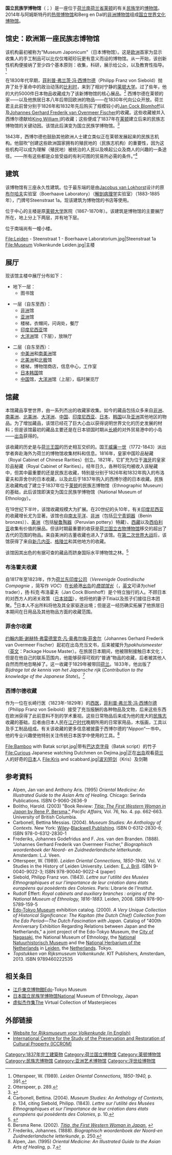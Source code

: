 {{about|荷蘭的一家博物館|波蘭的一家博物館|國立民族學博物館 (華沙)|日本的一家博物館|國立民族學博物館 (日本)}}

{{Infobox Museum
 |name          = {{lang|nl|Rijksmuseum voor Volkenkunde}}<br>荷蘭国立民族学博物馆
 |image         = Museum Volkenkunde (National Museum of Ethnology) in Leiden 1.jpg
 |imagesize     = 250
 |caption       = 位于[[莱顿|莱顿]]的国立民族学博物馆
 |alt           = 
 |map_type      = 
 |map_caption   = 
 |map_alt       =
 |latitude      = 52.163056
 |longitude     = 4.4825
 |established   = 1837年
 |dissolved     = 
 |location      = {{NET}}[[莱顿|莱顿]]
 |type          = 
 |visitors      = 76,315 (2008年)
 |director      = Steven Engelsman
 |curator       = 
 |publictransit = 
 |website       = https://volkenkunde.nl/
}}

'''国立民族学博物馆'''（{{lang-nl|Rijksmuseum voor Volkenkunde}}{{lang|nl|RMV}}；{{lang-en|National Museum of Ethnology}}）是一座位于[[荷兰|荷兰]][[南荷兰省|南荷兰省]][[莱顿|莱顿]]的有关[[民族学|民族学]]的[[博物馆|博物馆]]。2014年与阿姆斯特丹的[[热带博物馆|热带博物馆]]和Berg en Dal的[[非洲博物馆|非洲博物馆]]组成[[国立世界文化博物馆|国立世界文化博物馆]]。

==馆史：欧洲第一座民族志博物馆==
该机构最初被称为"Museum Japonicum"（日本博物馆）。这是[[欧洲|欧洲]]首家为显示收集人的手工制品可以比仅仅堆砌珍玩更有意义而设的博物馆。从一开始，该创新性机构便接纳了至少四个基本原则：收集，科研，展示给公众，以及教育性指导。<ref>Otterspeer, W. (1989). ''Leiden Oriental Connections, 1850-1940,'' p. 391.</ref> 

在1830年代早期，[[菲利普·弗兰茨·冯·西博尔德|菲利普·弗兰茨·冯·西博尔德]]（Philipp Franz von Siebold）抛弃了处于革命中的政治动荡的[[比利时|比利时]]，来到了相对宁静的[[莱顿大学|莱顿大学]]。过了些年，他的大约5000件日本物品收藏成为了该新博物馆的核心展品。<ref>Otterspeer, p. 289.</ref> 西博尔德在莱顿的家——以及他旅居日本八年后带回欧洲的物品——在1830年代向公众开放。荷兰君主此前曾分别于1826年和1832年先后购买了规模较小的[[揚·科克·布洛霍夫|Jan Cock Blomhoff]]以及[[约翰内斯·谢赫特·弗雷德里克·凡·奥弗尔梅·菲舍尔|Johannes Gerhard Frederik van Overmeer Fischer]]的收藏。这些收藏被并入西博尔德献给[[威廉一世_(荷兰)|King William I]]的收藏；这些便成了1837年在[[莱顿|莱顿]]建立后来的民族志博物馆的关键动因。该馆此后演变为国立民族学博物馆。<ref>{{Cite web |url=http://www.rmv.nl/index.aspx?lang=en |title=RVM website: ''Home...>Collectie...>Collection History'' |accessdate=2009-09-15 |archive-date=2008-01-04 |archive-url=https://web.archive.org/web/20080104130226/http://www.rmv.nl/index.aspx?lang=en |dead-url=yes }}</ref>

1843年，西博尔德也鼓励其他欧洲人士建立类似正在莱顿发展起来的民族志机构。他鼓吹“创建这些欧洲国家拥有的殖民地的（民族志机构）的重要性，因为这些机构可以成为理解（殖民地）被统治的人民以及唤起公众及商人的兴趣的一条途径。——所有这些都是众皆受益的有利可图的贸易所必需的条件。”<ref>Carbonell, Bettina. (2004). ''Museum Studies: An Anthology of Contexts,'' p. 134, citing Siebold, Philipp. (1843).  ''Lettre sur l'utilité des Musées Ethnographiques et sur l'importance de leur création dans états européens qui posèdents des Colonies,'' p. 10.</ref>

==建筑==
该博物馆有三座永久性建筑。位于最东端的是由[[雅各布斯·范·洛克霍斯特|Jacobus van Lokhorst]]设计的原[[赫尔曼·布尔哈夫|布尔哈夫]]实验室（Boerhaave Laboratory）（[[解剖病理学|解剖病理学]]实验室）（1883-1885年），门牌号Steenstraat 1a。现该建筑为博物馆的书店等使用。

位于中心的主楼是原[[莱顿大学|莱顿大学]]医院（1867-1870年）。该建筑是博物馆的主要展厅所在，地上分上下两层，并有地下层。

位于南端尚有一幢小楼。

<gallery>
File:Leiden - Steenstraat 1 - Boerhaave Laboratorium.jpg|Steenstraat 1a
File:Museum Volkenkunde Leiden.jpg|主楼
</gallery>

==展厅==
现该馆主楼中展厅分布如下：
*地下一层：
**图书馆

*一层（自东至西）：
**[[非洲|非洲]]馆
**[[亚洲|亚洲]]馆
**楼梯，衣帽间，问询处，餐厅
**[[印度尼西亚|印度尼西亚]]馆
**[[大洋洲|大洋洲]]馆（下层），放映厅

*二层（自东至西）：
**[[中美洲|中美洲]]和[[南美洲|南美洲]]馆
**[[北美洲|北美洲]]和[[北极|北极]]馆
**楼梯，博物馆商店，信息中心，工作室
**[[日本|日本]][[韩国|韩国]]馆
**[[中国|中国]]馆，[[大洋洲|大洋洲]]馆（上层），临时展览厅

==馆藏==
本馆藏品享誉世界，由一系列杰出的收藏家收集。如今的藏品包括众多来自[[非洲|非洲]]、[[南美洲|南美洲]]、[[北美洲|北美洲]]、[[大洋洲|大洋洲]]、[[中国|中国]]、[[印度尼西亚|印度尼西亚]]、[[日本|日本]]、[[韩国|韩国]]以及[[亚洲|亚洲]]其他地区的物品。为了增加藏品，该馆已经花了巨大心血以获得说明世界文化的历史发展的材料；但是该馆最初的藏品主要还是在日本锁国时期从[[长崎|长崎]]的对外贸易港中的小岛——[[出岛|出岛]]获得的。

该收藏的历史是与[[荷兰王国|荷兰王国]]的历史相互交织的。国王[[威廉一世_(荷兰)|威廉一世]]（1772-1843）派出学者奔赴海外为荷兰的博物馆收集材料和信息。1816年，皇家中国珍品秘藏（Royal Cabinet of Chinese Rarities）创立。1821年，它扩充为位于[[海牙|海牙]]的皇家珍品秘藏（Royal Cabinet of Rarities）。经年日久，各种珍玩均被收入该秘藏中，但其中最重要的还是民族志收藏，特别是分别于1826年和1832年购入的布洛霍夫和菲舍尔的日本收藏，以及此后于1837年购入的西博尔德的日本收藏。民族志收藏构成了建立于1837年位于[[莱顿|莱顿]]的民族志博物馆（Ethnographic Museum）的基础，此后该馆即演变为国立民族学博物馆（National Museum of Ethnology）。

在19世纪下半叶，该馆收藏规模大为扩展。在20世纪的头10年，有关[[印度尼西亚|印度尼西亚]]的收藏增长尤为显著。该馆也自[[南太平洋|南太平洋]]、[[非洲|非洲]]（包括[[贝宁青铜器|贝宁青铜器]]（Benin bronzes））、[[美洲|美洲]]（包括[[秘鲁陶器|秘鲁陶器]]（Peruvian pottery）特藏）、[[西藏|西藏]]以及[[西伯利亚|西伯利亚]]收集有价值的展品。但该时期最重要的收获是[[荷兰国立古物博物馆|荷兰国立古物博物馆]]移交的超出了古代的范围的物品。来自美洲的古董收藏也进入了该馆。在[[第二次世界大战|第二次世界大战]]后，该馆获得了来自[[新几内亚|新几内亚]]、[[格陵兰|格陵兰]]和其他地方的收藏。

该馆因其出色的有据可查的藏品而跻身国际水平博物馆之林。<ref>{{Cite web |url=http://www.rmv.nl/index.aspx?lang=en |title=history of the collection |accessdate=2009-09-15 |archive-date=2008-01-04 |archive-url=https://web.archive.org/web/20080104130226/http://www.rmv.nl/index.aspx?lang=en |dead-url=yes }}</ref>


===布洛霍夫收藏===
自1817年至1823年，作为[[荷兰东印度公司|荷兰东印度公司]]（''Vereenigde Oostindische Compagnie'' ，简写作 ''VOC''）在[[长崎|长崎]]港[[出岛|出岛]]的''[[商馆馆长|商馆馆长]]''（{{lang-nl|Opperhoofd}}，[[英文|英文]]可译为chief trader），扬·科克·布洛霍夫（Jan Cock Blomhoff）是个特立独行的人。不顾日本的对西方人的闭关政策（[[日本锁国|日本锁国]]），他将他的妻子Titia以及孩子们接往日本团聚。<ref>Bersma Rene. (2002). [http://books.google.com/books?id=51KeAAAACAAJ&dq=Titia:+The+First+Western+Woman+in+Japan  ''Titia, the First Western Woman in Japan.''] {{Wayback|url=http://books.google.com/books?id=51KeAAAACAAJ&dq=Titia:+The+First+Western+Woman+in+Japan |date=20121114193153 }}</ref>日本人不出所料将他及其全家驱逐出境；但是这一经历确实拓展了他旅居日本期间在日用品及其他物品方面的收藏范围。

===菲舍尔收藏===
[[约翰内斯·谢赫特·弗雷德里克·凡·奥弗尔梅·菲舍尔|约翰内斯·谢赫特·弗雷德里克·凡·奥弗尔梅·菲舍尔]]（Johannes Gerhard Frederik van Overmeer Fischer）起初在出岛充当文书，后来被擢升为''pakhuismeester''（[[英文|英文]]：Package House Master）。在旅居日本期间，他被限制接触日本文化；但是在他自己的联系范围内，他能够获得可观的“普通”物品的收藏，后者被其他人自然而然地忽略掉了。这一收藏于1829年被带回[[荷兰|荷兰]]。1833年，他出版了''Bijdrage tot de kennis van het Japansche rijk'' (''Contribution to the knowledge of the Japanese State'')。<ref>Frederiks, Johannes. (1888).  ''Biographisch woordenboek der Noord-en Zuidnederlandsche letterkunde'', p. 250.</ref>

===西博尔德收藏===
作为一位在长崎行医（1823年-1829年）的[[西医|西医]]，[[菲利普·弗兰茨·冯·西博尔德|菲利普·弗兰茨·冯·西博尔德]]（Philipp Franz von Seibold）接受了充当报酬的各种物品及文物，后来这些东西在欧洲获得了此前意料不到的学术重视。这些日常物品后来成为他的庞大的[[民族志|民族志]]收藏的基础，后者由日本人民在[[江户时代|江户时代]]晚期所用的日常家用品，木版画，工具以及手工制品组成。有关该收藏的更多信息被披露于西博尔德的“''Nippon''”一书中。他的专业兴趣使他特别关注传统日本医学中使用的工具。<ref>Alpen, Jan. (1995) ''Oriental Medicine: An Illustrated Guide to the Asian Arts of Healing,'' p. 7.</ref>


<gallery>
File:Bamboo with Batak script.jpg|带有[[巴达克字母|巴达克字母]]（Batak script）的竹子
File:Curious Japanese watching Dutchmen on Dejima.jpg|正在[[出岛|出岛]]观看[[荷兰|荷兰]]人的好奇的[[日本|日本]]人
File:Kris and scabbard.jpg|[[波刃短剑|波刃短剑]]（Kris）及剑鞘
</gallery>

==参考資料==
{{reflist|2}}

* Alpen, Jan van and Anthony Aris. (1995) ''Oriental Medicine: An Illustrated Guide to the Asian Arts of Healing.''  Chicago: Serinda Publications. ISBN 0-9060-2636-9 
* Bolitho, Harold. (2003) "Book Review: [http://books.google.com/books?id=51KeAAAACAAJ&dq=Titia:+The+First+Western+Woman+in+Japan  ''Titia: The First Western Woman in Japan'' by Rene P. Bersma,"]{{Wayback|url=http://books.google.com/books?id=51KeAAAACAAJ&dq=Titia:+The+First+Western+Woman+in+Japan |date=20121114193153 }} ''Pacific Affairs,'' Vol. 76, No. 4. pp. 662-663. University of British Columbia. 
* Carbonell, Bettina Messias. (2004). ''Museum Studies: An Anthology of Contexts.'' New York: [[John_Wiley_&_Sons|Wiley]]-[[Blackwell_Publishing|Blackwell Publishing]]. ISBN 0-6312-2830-6; ISBN 978-0-6312-2830-1
* Frederiks, Johannes Godefridus and F. Jos. van den Branden. (1888). "Johannes Gerhard Frederik van Overmeer Fischer," ''Biographisch woordenboek der Noord- en Zuidnederlandsche letterkunde.'' Amsterdam: L.J. Veen.
* Otterspeer, W. (1989). ''Leiden Oriental Connections, 1850-1940,'' Vol. V: Studies in the History of Leiden University. Leiden: [[Brill_Publishers|E. J. Brill]]. ISBN 9-0040-9022-3; ISBN 978-90040-9022-4 (paper)
* Siebold, Philipp Franz von. (1843).  ''Lettre sur l'utilité des Musées Ethnographiques et sur l'importance de leur création dans états européens qui posèdents des Colonies.''  Paris: Librarie de l'Institut.
* Rudolf Effert: ''Royal cabinets and auxiliary branches : origins of the National Museum of Ethnology, 1816-1883''. Leiden, 2008. ISBN 978-90-5789-159-5
*[[Edo-Tokyo_Museum|Edo-Tokyo Museum]] exhibition catalog. (2000). ''A Very Unique Collection of Historical Significance: The Kapitan (the Dutch Chief) Collection from the Edo Period—The Dutch Fascination with Japan.'' Catalog of "400th Anniversary Exhibition Regarding Relations between Japan and the Netherlands," a joint project of the Edo-Tokyo Museum, the [[Nagasaki,_Nagasaki|City of Nagasaki]], the National Museum of Ethnology, the [[Naturalis|National Natuurhistorisch Museum]] and the [[National_Herbarium_of_the_Netherlands|National Herbarium of the Netherlands]] in [[Leiden|Leiden]], the [[Netherlands|Netherlands]]. Tokyo.
* ''Topstukken van Rijksmuseum Volkenkunde''. KIT Publishers, Amsterdam, 2013. ISBN 9789460222535

==相关条目==
* [[江戶東京博物館|江戶東京博物館]]Edo-Tokyo Museum
* [[日本国立民族学博物馆|日本国立民族学博物馆]]National Museum of Ethnology, Japan
* [[虚拟杰作集|虚拟杰作集]]The Virtual Collection of Masterpieces

==外部链接==
{{commonscat|Museum Volkenkunde (Leiden)}}
* [https://web.archive.org/web/20080104130226/http://www.rmv.nl/index.aspx?lang=en Website for ''Rijksmuseum voor Volkenkunde'' (in English)]
* [https://web.archive.org/web/20080122165342/http://www.iccrom.org/eng/news_en/2006_en/collab_en/05_04mouCollAsia_en.shtml International Centre for the Study of the Preservation and Restoration of Cultural Property (ICCROM)] 

{{莱顿博物馆}}
{{Authority control}}
[[Category:1837年完工建築物|Category:1837年完工建築物]]
[[Category:荷兰国立博物馆|Category:荷兰国立博物馆]]
[[Category:莱顿博物馆|Category:莱顿博物馆]]
[[Category:民族志博物馆|Category:民族志博物馆]]
[[Category:亚洲艺术博物馆|Category:亚洲艺术博物馆]]
[[Category:浮世绘博物馆|Category:浮世绘博物馆]]